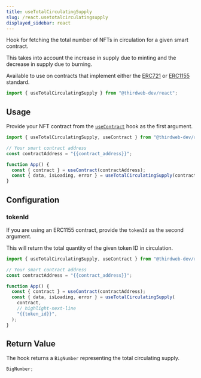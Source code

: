 ```yaml
---
title: useTotalCirculatingSupply
slug: /react.usetotalcirculatingsupply
displayed_sidebar: react
---
```


Hook for fetching the total number of NFTs in circulation for a given smart contract.

This takes into account the increase in supply due to minting and the decrease in supply due to burning.

Available to use on contracts that implement either the [ERC721](https://portal.thirdweb.com/contractkit/interfaces/erc721)
or [ERC1155](https://portal.thirdweb.com/contractkit/interfaces/erc1155) standard.

```jsx
import { useTotalCirculatingSupply } from "@thirdweb-dev/react";
```

## Usage

Provide your NFT contract from the [`useContract`](/react/react.usecontract) hook as the first argument.

```jsx
import { useTotalCirculatingSupply, useContract } from "@thirdweb-dev/react";

// Your smart contract address
const contractAddress = "{{contract_address}}";

function App() {
  const { contract } = useContract(contractAddress);
  const { data, isLoading, error } = useTotalCirculatingSupply(contract);
}
```

## Configuration

### tokenId

If you are using an ERC1155 contract, provide the `tokenId` as the second argument.

This will return the total quantity of the given token ID in circulation.

```jsx
import { useTotalCirculatingSupply, useContract } from "@thirdweb-dev/react";

// Your smart contract address
const contractAddress = "{{contract_address}}";

function App() {
  const { contract } = useContract(contractAddress);
  const { data, isLoading, error } = useTotalCirculatingSupply(
    contract,
    // highlight-next-line
    "{{token_id}}",
  );
}
```

## Return Value

The hook returns a `BigNumber` representing the total circulating supply.

```ts
BigNumber;
```
